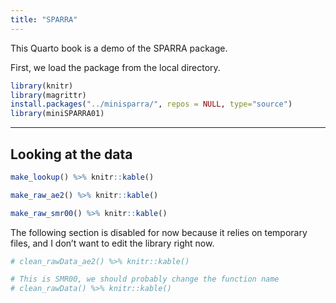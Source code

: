 ```yaml
---
title: "SPARRA"
---
```


This Quarto book is a demo of the SPARRA package.

First, we load the package from the local directory.

```r
library(knitr)
library(magrittr)
install.packages("../minisparra/", repos = NULL, type="source")
library(miniSPARRA01)
```

-----

## Looking at the data

```r
make_lookup() %>% knitr::kable()
```

```r
make_raw_ae2() %>% knitr::kable()
```

```r
make_raw_smr00() %>% knitr::kable()
```

The following section is disabled for now because it relies on temporary files, and I don't want to edit the library right now.

```r
# clean_rawData_ae2() %>% knitr::kable()

# This is SMR00, we should probably change the function name
# clean_rawData() %>% knitr::kable()
```
